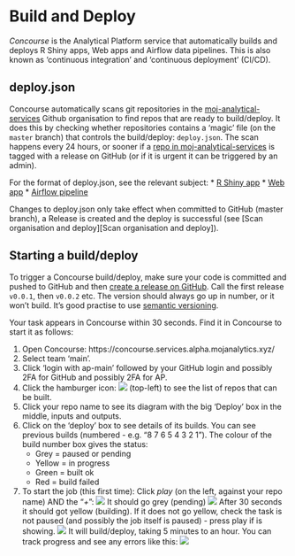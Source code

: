 # Build and Deploy

*Concourse* is the Analytical Platform service that automatically builds and deploys R Shiny apps, Web apps and Airflow data pipelines. This is also known as 'continuous integration' and 'continuous deployment' (CI/CD).

## deploy.json

Concourse automatically scans git repositories in the [moj-analytical-services](https://github.com/moj-analytical-services/) Github organisation to find repos that are ready to build/deploy.  It does this by checking whether repositories contains a 'magic' file (on the `master` branch) that controls the build/deploy: `deploy.json`. The scan happens every 24 hours, or sooner if a [repo in moj-analytical-services](https://github.com/moj-analytical-services) is tagged with a release on GitHub (or if it is urgent it can be triggered by an admin).

For the format of deploy.json, see the relevant subject:
* [R Shiny app](https://moj-analytical-services.github.io/platform_user_guidance/deploying-a-shiny-app.html#deploy.json)
* [Web app](https://moj-analytical-services.github.io/platform_user_guidance/deploying-a-static-web-app.html#deploy.json-1)
* [Airflow pipeline](https://moj-analytical-services.github.io/platform_user_guidance/data-pipelines.html#deploy.json)

Changes to deploy.json only take effect when committed to GitHub (master branch), a Release is created and the deploy is successful (see [Scan organisation and deploy][Scan organisation and deploy]).

## Starting a build/deploy

To trigger a Concourse build/deploy, make sure your code is committed and pushed to GitHub and then [create a release on GitHub](https://help.github.com/articles/creating-releases/). Call the first release `v0.0.1`, then `v0.0.2` etc. The version should always go up in number, or it won't build. It's good practise to use [semantic versioning](https://semver.org/).

Your task appears in Concourse within 30 seconds. Find it in Concourse to start it as follows:

1. Open Concourse: https://concourse.services.alpha.mojanalytics.xyz/
2. Select team 'main'.
3. Click 'login with ap-main' followed by your GitHub login and possibly 2FA for GitHub and possibly 2FA for AP.
4. Click the hamburger icon: ![](images/build_and_deploy/concourse_menu.png) (top-left) to see the list of repos that can be built.
5. Click your repo name to see its diagram with the big 'Deploy' box in the middle, inputs and outputs.
6. Click on the 'deploy' box to see details of its builds. You can see previous builds (numbered - e.g. "8 7 6 5 4 3 2 1"). The colour of the build number box gives the status:
    * Grey = paused or pending
    * Yellow = in progress
    * Green = built ok
    * Red = build failed
7. To start the job (this first time): Click *play* (on the left, against your repo name) AND the "*+*":
   ![](images/build_and_deploy/concourse_new_build.png)
   It should go grey (pending)
   ![](images/build_and_deploy/concourse_pending.png)
   After 30 seconds it should got yellow (building). If it does not go yellow, check the task is not paused (and possibly the job itself is paused) - press play if is showing.
   ![](images/build_and_deploy/concourse_in_progress.png)
   It will build/deploy, taking 5 minutes to an hour. You can track progress and see any errors like this:
   ![](images/build_and_deploy/concourse_error.png)
